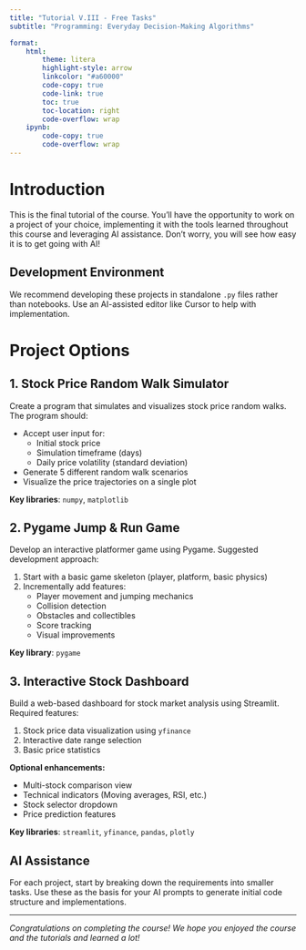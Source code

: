 ```yaml
---
title: "Tutorial V.III - Free Tasks"
subtitle: "Programming: Everyday Decision-Making Algorithms"

format:
    html:
        theme: litera
        highlight-style: arrow
        linkcolor: "#a60000"
        code-copy: true
        code-link: true
        toc: true
        toc-location: right
        code-overflow: wrap
    ipynb:
        code-copy: true
        code-overflow: wrap
---
```


# Introduction

This is the final tutorial of the course. You'll have the opportunity to work on a project of your choice, implementing it with the tools learned throughout this course and leveraging AI assistance. Don't worry, you will see how easy it is to get going with AI!

::: {.callout-tip}
## Development Environment
We recommend developing these projects in standalone `.py` files rather than notebooks. Use an AI-assisted editor like Cursor to help with implementation.
:::

# Project Options

## 1. Stock Price Random Walk Simulator

Create a program that simulates and visualizes stock price random walks. The program should:

- Accept user input for:
  - Initial stock price
  - Simulation timeframe (days)
  - Daily price volatility (standard deviation)
- Generate 5 different random walk scenarios
- Visualize the price trajectories on a single plot

**Key libraries**: `numpy`, `matplotlib`

## 2. Pygame Jump & Run Game

Develop an interactive platformer game using Pygame. Suggested development approach:

1. Start with a basic game skeleton (player, platform, basic physics)
2. Incrementally add features:
   - Player movement and jumping mechanics
   - Collision detection
   - Obstacles and collectibles
   - Score tracking
   - Visual improvements

**Key library**: `pygame`

## 3. Interactive Stock Dashboard

Build a web-based dashboard for stock market analysis using Streamlit. Required features:

1. Stock price data visualization using `yfinance`
2. Interactive date range selection
3. Basic price statistics

**Optional enhancements:**

- Multi-stock comparison view
- Technical indicators (Moving averages, RSI, etc.)
- Stock selector dropdown
- Price prediction features

**Key libraries**: `streamlit`, `yfinance`, `pandas`, `plotly`

::: {.callout-note}
## AI Assistance
For each project, start by breaking down the requirements into smaller tasks. Use these as the basis for your AI prompts to generate initial code structure and implementations.
:::

---

*Congratulations on completing the course! We hope you enjoyed the course and the tutorials and learned a lot!*




